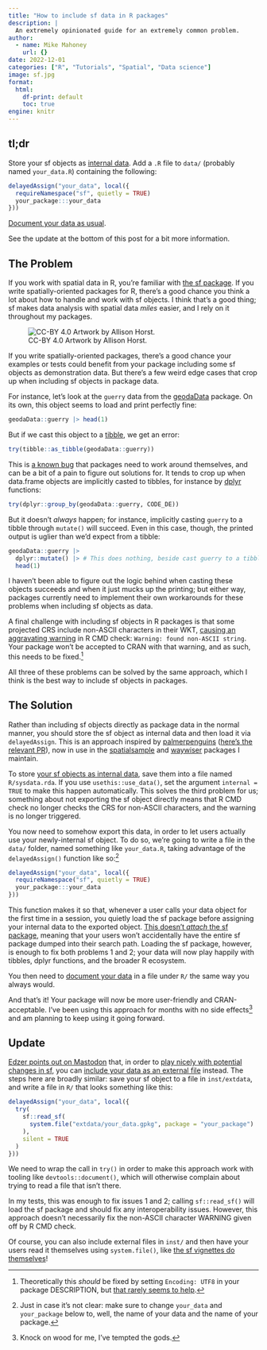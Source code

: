```yaml
---
title: "How to include sf data in R packages"
description: |
  An extremely opinionated guide for an extremely common problem.
author:
  - name: Mike Mahoney
    url: {}
date: 2022-12-01
categories: ["R", "Tutorials", "Spatial", "Data science"]
image: sf.jpg
format: 
  html:
    df-print: default
    toc: true
engine: knitr
---
```


## tl;dr

Store your sf objects as [internal data](https://r-pkgs.org/data.html#sec-data-sysdata). Add a `.R` file to `data/` 
(probably named `your_data.R`) containing the following:

```r
delayedAssign("your_data", local({
  requireNamespace("sf", quietly = TRUE)
  your_package:::your_data
}))
```

[Document your data as usual](https://r-pkgs.org/data.html#sec-documenting-data). 

See the update at the bottom of this post for a bit more information.

## The Problem

If you work with spatial data in R, you're familiar with [the sf package](https://r-spatial.github.io/sf/). If you write spatially-oriented packages for R, there's a good chance you think a lot about how to handle and work with sf objects. I think that's a good thing; sf makes data analysis with spatial data _miles_ easier, and I rely on it throughout my packages.

![CC-BY 4.0 Artwork by Allison Horst.](sf.jpg){fig-alt="Three cute fuzzy monsters adding spatial geometries to an existing table of attributes using glue and tape, while one cuts out the spatial polygons. Title text reads \"sf: spatial data…simplified.\" and a caption at the bottom reads \"sticky geometries: for people who love their maps and sanity.\""}

If you write spatially-oriented packages, there's a good chance your examples or tests could benefit from your package including some sf objects as demonstration data. But there's a few weird edge cases that crop up when including sf objects in package data.

For instance, let's look at the `guerry` data from the [geodaData](https://spatialanalysis.github.io/geodaData/) package. On its own, this object seems to load and print perfectly fine:

```r
geodaData::guerry |> head(1)
```

But if we cast this object to a [tibble](https://tibble.tidyverse.org/), we get an error:

```r
try(tibble::as_tibble(geodaData::guerry))
```

This is [a known bug](https://github.com/r-lib/pillar/issues/552) that packages need to work around themselves, and can be a bit of a pain to figure out solutions for. It tends to crop up when data.frame objects are implicitly casted to tibbles, for instance by [dplyr](https://dplyr.tidyverse.org/) functions:

```r
try(dplyr::group_by(geodaData::guerry, CODE_DE))
```

But it doesn't _always_ happen; for instance, implicitly casting `guerry` to a tibble through `mutate()` will succeed. Even in this case, though, the printed output is uglier than we'd expect from a tibble:

```r
geodaData::guerry |> 
  dplyr::mutate() |> # This does nothing, beside cast guerry to a tibble
  head(1)
```

I haven't been able to figure out the logic behind when casting these objects succeeds and when it just mucks up the printing; but either way, packages currently need to implement their own workarounds for these problems when including sf objects as data.

A final challenge with including sf objects in R packages is that some projected CRS include non-ASCII characters in their WKT, [causing an aggravating warning](https://github.com/r-spatial/sf/issues/1341) in R CMD check:  `Warning: found non-ASCII string`. Your package won't be accepted to CRAN with that warning, and as such, this needs to be fixed.^[Theoretically this _should_ be fixed by setting `Encoding: UTF8` in your package DESCRIPTION, but [that rarely seems to help](https://github.com/r-spatial/sf/issues/1341#issuecomment-609645514).]

All three of these problems can be solved by the same approach, which I think is the best way to include sf objects in packages.

## The Solution

Rather than including sf objects directly as package data in the normal manner, you should store the sf object as internal data and then load it via `delayedAssign`. This is an approach inspired by [palmerpenguins](https://allisonhorst.github.io/palmerpenguins/) ([here's the relevant PR](https://github.com/allisonhorst/palmerpenguins/pull/36)), now in use in the [spatialsample](spatialsample.tidymodels.org/) and [waywiser](https://mikemahoney218.github.io/waywiser/) packages I maintain.

To store [your sf objects as internal data](https://r-pkgs.org/data.html#sec-data-sysdata), save them into a file named `R/sysdata.rda`. If you use `usethis::use_data()`, set the argument `internal = TRUE` to make this happen automatically. This solves the third problem for us; something about not exporting the sf object directly means that R CMD check no longer checks the CRS for non-ASCII characters, and the warning is no longer triggered.

You now need to somehow export this data, in order to let users actually use your newly-internal sf object. To do so, we're going to write a file in the `data/` folder, named something like `your_data.R`, taking advantage of the `delayedAssign()` function like so:^[Just in case it's not clear: make sure to change `your_data` and `your_package` below to, well, the name of your data and the name of your package.]

```r
delayedAssign("your_data", local({
  requireNamespace("sf", quietly = TRUE)
  your_package:::your_data
}))
```

This function makes it so that, whenever a user calls your data object for the first time in a session, you quietly load the sf package before assigning your internal data to the exported object. [This doesn't _attach_ the sf package](https://adv-r.hadley.nz/environments.html#search-path), meaning that your users won't accidentally have the entire sf package dumped into their search path. Loading the sf package, however, is enough to fix both problems 1 and 2; your data will now play happily with tibbles, dplyr functions, and the broader R ecosystem.

You then need to [document your data](https://r-pkgs.org/data.html#sec-documenting-data) in a file under `R/` the same way you always would. 

And that's it! Your package will now be more user-friendly and CRAN-acceptable. I've been using this approach for months with no side effects^[Knock on wood for me, I've tempted the gods.] and am planning to keep using it going forward.

## Update

[Edzer points out on Mastodon](https://fosstodon.org/@edzer@mastodon.social/109439029871771876) that, in order to [play nicely with potential changes in sf](https://www.tidyverse.org/blog/2022/09/playing-on-the-same-team-as-your-dependecy/), you can [include your data as an external file](https://r-pkgs.org/data.html#sec-data-extdata) instead. The steps here are broadly similar: save your sf object to a file in `inst/extdata`, and write a file in `R/` that looks something like this:

```r
delayedAssign("your_data", local({
  try(
    sf::read_sf(
      system.file("extdata/your_data.gpkg", package = "your_package")
    ),
    silent = TRUE
  )
}))
```

We need to wrap the call in `try()` in order to make this approach work with tooling like `devtools::document()`, which will otherwise complain about trying to read a file that isn't there. 

In my tests, this was enough to fix issues 1 and 2; calling `sf::read_sf()` will load the sf package and should fix any interoperability issues. However, this approach doesn't necessarily fix the non-ASCII character WARNING given off by R CMD check. 

Of course, you can also include external files in `inst/` and then have your users read it themselves using `system.file()`, like [the sf vignettes do themselves](https://r-spatial.github.io/sf/articles/sf1.html)!
